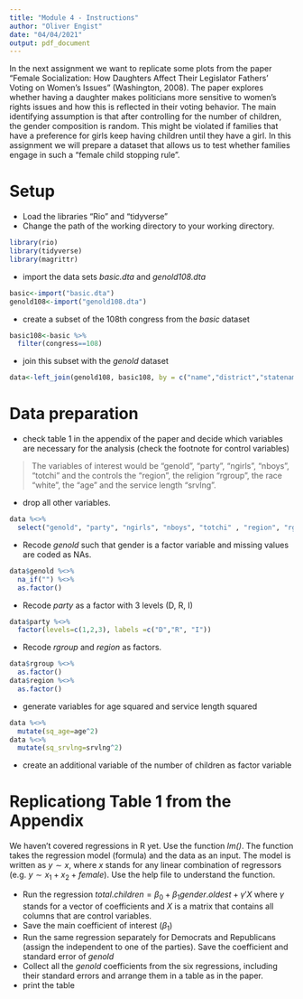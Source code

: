 ```yaml
---
title: "Module 4 - Instructions"
author: "Oliver Engist"
date: "04/04/2021"
output: pdf_document
---
```


In the next assignment we want to replicate some plots from the paper "Female Socialization: How Daughters Affect Their Legislator Fathers' Voting on Women's Issues" (Washington, 2008). The paper explores whether having a daughter makes politicians more sensitive to women's rights issues and how this is reflected in their voting behavior. The main identifying assumption is that after controlling for the number of children, the gender composition is random. This might be violated if families that have a preference for girls keep having children until they have a girl. In this assignment we will prepare a dataset that allows us to test whether families engage in such a "female child stopping rule".


# Setup

* Load the libraries "Rio" and "tidyverse"
* Change the path of the working directory to your working directory.

```r
library(rio)
library(tidyverse)
library(magrittr)
```

* import the data sets *basic.dta* and *genold108.dta*
```r
basic<-import("basic.dta")
genold108<-import("genold108.dta")
```
* create a subset of the 108th congress from the *basic* dataset
```r
basic108<-basic %>% 
  filter(congress==108)
```
* join this subset with the *genold* dataset
```r
data<-left_join(genold108, basic108, by = c("name","district","statenam"))
```

# Data preparation

* check table 1 in the appendix of the paper and decide which variables are necessary for the analysis (check the footnote for control variables)

> The variables of interest would be "genold", "party", "ngirls", "nboys", "totchi" and the controls the "region", the religion "rgroup", the race "white", the "age" and the service length "srvlng".

* drop all other variables.
```r
data %<>% 
  select("genold", "party", "ngirls", "nboys", "totchi" , "region", "rgroup", "white",  "age", "srvlng")
```
* Recode *genold* such that gender is a factor variable and missing values are coded as NAs.
```r
data$genold %<>% 
  na_if("") %<>%
  as.factor()
```
* Recode *party* as a factor with 3 levels (D, R, I)
```r
data$party %<>% 
  factor(levels=c(1,2,3), labels =c("D","R", "I"))
```
* Recode *rgroup* and *region* as factors.
```r
data$rgroup %<>% 
  as.factor()
data$region %<>% 
  as.factor()
```
* generate variables for age squared and service length squared
```r
data %<>% 
  mutate(sq_age=age^2)
data %<>% 
  mutate(sq_srvlng=srvlng^2)
```
* create an additional variable of the number of children as factor variable

# Replicationg Table 1 from the Appendix

We haven't covered regressions in R yet. Use the function *lm()*. The function takes the regression model (formula) and the data as an input. The model is written as $y \sim x$, where $x$ stands for any linear combination of regressors (e.g. $y \sim x_1 + x_2 + female$). Use the help file to understand the function.

* Run the regression $total.children = \beta_0 + \beta_1 gender.oldest + \gamma'X$ where $\gamma$ stands for a vector of coefficients and $X$ is a matrix that contains all columns that are control variables.\footnote{This is just a short notation instead of writing the full model with all control variables $totchi = \beta_0 + \beta_1 genold + \gamma_1 age + \gamma_2 age^2 + \gamma_3 Democrat + ... + \epsilon$ which quickly gets out of hand for large models.}
* Save the main coefficient of interest ($\beta_1$)
* Run the same regression separately for Democrats and Republicans (assign the independent to one of the parties). Save the coefficient and standard error of *genold*
* Collect all the *genold* coefficients from the six regressions, including their standard errors and arrange them in a table as in the paper.
* print the table